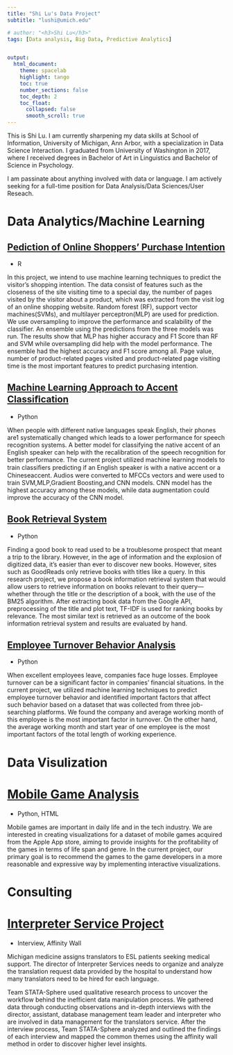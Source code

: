 ```yaml
---
title: "Shi Lu's Data Project"
subtitle: "lushi@umich.edu"

# author: "<h3>Shi Lu</h3>"
tags: [Data analysis, Big Data, Predictive Analytics] 


output:
  html_document:
    theme: spacelab
    highlight: tango
    toc: true
    number_sections: false
    toc_depth: 2
    toc_float:
      collapsed: false
      smooth_scroll: true
---
```

This is Shi Lu.
I am currently sharpening my data skills at School of Information, University of Michigan, Ann Arbor, with a specialization in Data Science Interaction. I graduated from University of Washington in 2017, where I received degrees in Bachelor of Art in Linguistics and Bachelor of Science in Psychology. 

I am passinate about anything involved with data or language.
I am actively seeking for a full-time position for Data Analysis/Data Sciences/User Reseach.

# Data Analytics/Machine Learning

## [Pediction of Online Shoppers' Purchase Intention](650_HS/650HS.html)

* R 

In this project, we intend to use machine learning techniques to predict the visitor’s shopping intention. The data consist of features such as the closeness of the site visiting time to a special day, the number of pages visited by the visitor about a product, which was extracted from the visit log of an online shopping website. Random forest (RF), support vector machines(SVMs), and multilayer perceptron(MLP) are used for prediction. We use oversampling to improve the performance and scalability of the classifier. An ensemble using the predictions from the three models was run. The results show that MLP has higher accuracy and F1 Score than RF and SVM while oversampling did help with the model performance. The ensemble had the highest accuracy and F1 score among all. Page value, number of product-related pages visited and product-related page visiting time is the most important features to predict purchasing intention.

## [Machine Learning Approach to Accent Classiﬁcation](671/671SI.html)

* Python

When people with different native languages speak English, their phones are1 systematically changed which leads to a lower performance for speech recognition systems. A better model for classifying the native accent of an English speaker can help with the recalibration of the speech recognition for better performance. The current project utilized machine learning models to train classiﬁers predicting if an English speaker is with a native accent or a Chineseaccent. Audios were converted to MFCCs vectors and were used to train SVM,MLP,Gradient Boosting,and CNN models. CNN model has the highest accuracy among these models, while data augmentation could improve the accuracy of the CNN model.

## [Book Retrieval System](650_SI/650SI.html)

* Python

Finding a good book to read used to be a troublesome prospect that meant a trip to the library. However, in the age of information and the explosion of digitized data, it's easier than ever to discover new books. However, sites such as GoodReads only retrieve books with titles like a query. In this research project, we propose a book information retrieval system that would allow users to retrieve information on books relevant to their query—whether through the title or the description of a book, with the use of the BM25 algorithm. After extracting book data from the Google API, preprocessing of the title and plot text, TF-IDF is used for ranking books by relevance. The most similar text is retrieved as an outcome of the book information retrieval system and results are evaluated by hand.

## [Employee Turnover Behavior Analysis](670/670SI.html)

* Python

When excellent employees leave, companies face huge losses. Employee turnover can be a significant factor in companies’ financial situations. In the current project, we utilized machine learning techniques to predict employee turnover behavior and identified important factors that affect such behavior based on a dataset that was collected from three job-searching platforms. We found the company and average working month of this employee is the most important factor in turnover. On the other hand, the average working month and start year of one employee is the most important factors of the total length of working experience.

# Data Visulization

# [Mobile Game Analysis](649/649.html)

* Python, HTML

Mobile games are important in daily life and in the tech industry. We are interested in creating visualizations for a dataset of mobile games acquired from the Apple App store, aiming to provide insights for the profitability of the games in terms of life span and genre. In the current project, our primary goal is to recommend the games to the game developers in a more reasonable and expressive way by implementing interactive visualizations. 
 
# Consulting 

# [Interpreter Service Project](501/501.html)

* Interview, Affinity Wall

Michigan medicine assigns translators to ESL patients seeking medical support. The director of Interpreter Services needs to organize and analyze the translation request data provided by the hospital to understand how many translators need to be hired for each language.

Team STATA-Sphere used qualitative research process to uncover the workflow behind the inefficient data manipulation process. We gathered data through conducting observations and in-depth interviews with the director, assistant, database management team leader and interpreter who are involved in data management for the translators service. After the interview process, Team STATA-Sphere analyzed and outlined the findings of each interview and mapped the common themes using the affinity wall method in order to discover higher level insights.



